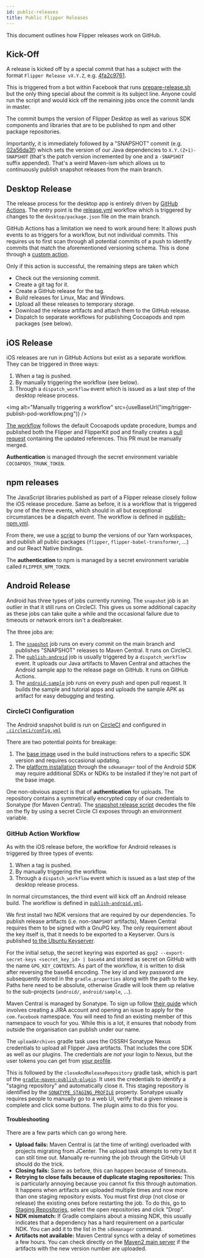 ```yaml
---
id: public-releases
title: Public Flipper Releases
---
```


This document outlines how Flipper releases work on GitHub.

## Kick-Off

A release is kicked off by a special commit that has a subject with the format
`Flipper Release vX.Y.Z`, e.g. [4fa2c9761](https://github.com/facebook/flipper/commit/4fa2c9761a8359c65ccc62fee76490572616f0c1).

This is triggered from a bot within Facebook that runs [prepare-release.sh](https://github.com/facebook/flipper/blob/master/scripts/prepare-release.sh)
but the only thing special about the commit is its subject line. Anyone could run the
script and would kick off the remaining jobs once the commit lands in master.

The commit bumps the version of Flipper Desktop as well as various SDK components
and libraries that are to be published to npm and other package repositories.

Importantly, it is immediately followed by a "SNAPSHOT" commit (e.g. [02a56da3f](https://github.com/facebook/flipper/commit/02a56da3f5440b35616604f73167307319cca48f)) which sets
the version of our Java dependencies to `X.Y.(Z+1)-SNAPSHOT` (that's the
patch version incremented by one and a `-SNAPSHOT` suffix appended).
That's a weird Maven-ism which allows us to continuously publish snapshot
releases from the main branch.

## Desktop Release

The release process for the desktop app is entirely driven by [GitHub Actions](https://github.com/features/actions).
The entry point is the [release.yml](https://github.com/facebook/flipper/blob/master/.github/workflows/release.yml) workflow
which is triggered by changes to the `desktop/package.json` file on the main branch.

GitHub Actions has a limitation we need to work around here: It allows push events to as triggers for
a workflow, but not individual commits. This requires us to first scan through all potential commits
of a push to identify commits that match the aforementioned versioning schema.
This is done through a [custom action](https://github.com/facebook/flipper/blob/1cad57d75077bdb3594e33e845ab6d226c5d2c86/.github/workflows/release.yml#L15-L18).

Only if this action is successful, the remaining steps are taken which

- Check out the versioning commit.
- Create a git tag for it.
- Create a GitHub release for the tag.
- Build releases for Linux, Mac and Windows.
- Upload all these releases to temporary storage.
- Download the release artifacts and attach them to the GitHub release.
- Dispatch to separate workflows for publishing Cocoapods and npm packages (see below).

## iOS Release

iOS releases are run in GitHub Actions but exist as a separate workflow. They can be triggered in three ways:

1. When a tag is pushed.
2. By manually triggering the workflow (see below).
3. Through a `dispatch_workflow` event which is issued as a last step of the desktop release process.

<img alt="Manually triggering a workflow" src={useBaseUrl("img/trigger-publish-pod-workflow.png")} />

[The workflow](https://github.com/facebook/flipper/blob/master/.github/workflows/publish-pods.yml) follows the default Cocoapods update procedure, bumps and published both the Flipper and FlipperKit pod
and finally creates a [pull request](https://github.com/facebook/flipper/pull/1754) containing the updated references. This PR must be manually merged.

**Authentication** is managed through the secret environment variable `COCOAPODS_TRUNK_TOKEN`.

## npm releases

The JavaScript libraries published as part of a Flipper release closely follow the iOS release procedure.
Same as before, it is a workflow that is triggered by one of the three events, which should in all but
exceptional circumstances be a dispatch event. The workflow is defined in [publish-npm.yml](https://github.com/facebook/flipper/blob/master/.github/workflows/publish-npm.yml).

From there, we use a [script](https://github.com/facebook/flipper/blob/master/desktop/scripts/bump-versions.ts) to
bump the versions of our Yarn workspaces, and publish all public packages (`flipper`, `flipper-babel-transformer`, ...)
and our React Native bindings.

The **authentication** to npm is managed by a secret environment variable called `FLIPPER_NPM_TOKEN`.

## Android Release

Android has three types of jobs currently running. The `snapshot` job is an
outlier in that it still runs on CircleCI. This gives us some additional
capacity as these jobs can take quite a while and the occasional failure
due to timeouts or network errors isn't a dealbreaker.

The three jobs are:

1. The [`snapshot`](https://github.com/facebook/flipper/blob/master/.github/workflows/android-sample.yml) job runs on every commit on the main branch and publishes "SNAPSHOT" releases to Maven Central. It runs on CircleCI.
2. The [`publish-android`](https://github.com/facebook/flipper/blob/master/.github/workflows/publish-android.yml) job is usually triggered by a `dispatch_workflow` event. It uploads our Java artifacts to Maven Central and attaches the Android sample app to the release page on GitHub. It runs on GitHub Actions.
3. The [`android-sample`](https://github.com/facebook/flipper/blob/master/.github/workflows/android-sample.yml) job runs on every push and open pull request. It builds the sample and tutorial apps and uploads the sample APK as artifact for easy debugging and testing.

### CircleCI Configuration

The Android snapshot build is run on
[CircleCI](https://app.circleci.com/pipelines/github/facebook/flipper?branch=master)
and configured in
[`.circleci/config.yml`](https://github.com/facebook/flipper/blob/master/.circleci/config.yml)

There are two potential points for breakage:

1. The [base image](https://github.com/facebook/flipper/blob/1cad57d75077bdb3594e33e845ab6d226c5d2c86/.circleci/config.yml#L5) used in the build instructions refers to a specific SDK version and requires occasional updating.
2. The [platform installation](https://github.com/facebook/flipper/blob/b5e613141e98528f45d3d2864e08278b1c7d4973/.circleci/config.yml#L23) through the `sdkmanager` tool of the Android SDK may require additional SDKs or NDKs to be installed if they're not part of the base image.

One non-obvious aspect is that of **authentication** for uploads. The repository contains a symmetrically encrypted
copy of our credentials to Sonatype (for Maven Central). The [snapshot release script](https://github.com/facebook/flipper/blob/1cad57d75077bdb3594e33e845ab6d226c5d2c86/scripts/publish-android-snapshot.sh)
decodes the file on the fly by using a secret Circle CI exposes through an environment variable.

### GitHub Action Workflow

As with the iOS release before, the workflow for Android releases is triggered by three types of events:

1. When a tag is pushed.
2. By manually triggering the workflow.
3. Through a `dispatch_workflow` event which is issued as a last step of the desktop release process.

In normal circumstances, the third event will kick off an Android release build.
The workflow is defined in [`publish-android.yml`](https://github.com/facebook/flipper/blob/8d5f136a349e77ec9ccebd303054e0e142cbab30/.github/workflows/publish-android.yml).

We first install two NDK versions that are required by our dependencies. To publish release artifacts
(i.e. non-`SNAPSHOT` artifacts), Maven Central requires them to be signed with a GnuPG key. The
only requirement about the key itself is, that it needs to be exported to a Keyserver. Ours
is published [to the Ubuntu Keyserver](https://keyserver.ubuntu.com/pks/lookup?search=Flipper+Bot+%28I+sign+Flipper+releases%29+%3Crealpassy%40fb.com%3E&fingerprint=on&op=index).

For the initial setup, the secret keyring was exported as `gpg2 --export-secret-keys <secret_key_id> | base64` and stored
as secret on GitHub with the name `GPG_KEY_CONTENTS`. As part of the workflow, it is written to disk after reversing the base64 encoding.
The key id and key password are subsequently stored in the `gradle.properties` along with the path to the key. Paths here need to be
absolute, otherwise Gradle will look them up relative to the sub-projects (`android/`, `android/sample`, ...).

Maven Central is managed by Sonatype. To sign up follow [their guide](https://central.sonatype.org/pages/ossrh-guide.html) which
involves creating a JIRA account and opening an issue to apply for the `com.facebook` namespace. You will need
to find an existing member of this namespace to vouch for you. While this is a lot, it ensures that nobody
from outside the organisation can publish under our name.

The `uploadArchives` gradle task uses the OSSRH Sonatype Nexus credentials to upload all Flipper Java artifacts. That
includes the core SDK as well as our plugins. The credentials are *not* your login to Nexus, but the user tokens
you can get from [your profile](https://oss.sonatype.org/#profile;User%20Token).

This is followed by the `closeAndReleaseRepository` gradle task, which is part of the
[`gradle-maven-publish-plugin`](https://github.com/vanniktech/gradle-maven-publish-plugin). It uses the credentials
to identify a "staging repository" and automatically close it. This staging repository is identified by the
[`SONATYPE_STAGING_PROFILE`](https://github.com/facebook/flipper/blob/8d5f136a349e77ec9ccebd303054e0e142cbab30/gradle.properties#L9)
property. Sonatype usually requires people to manually go to a web UI, verify that a given release is
complete and click some buttons. The plugin aims to do this for you.

#### Troubleshooting

There are a few parts which can go wrong here.

- **Upload fails:** Maven Central is (at the time of writing) overloaded with projects migrating from
  JCenter. The upload task attempts to retry but it can still time out. Manually re-running the job
  through the GitHub UI should do the trick.
- **Closing fails:** Same as before, this can happen because of timeouts.
- **Retrying to close fails because of duplicate staging repositories:** This is particularly annoying
  because you cannot fix this through automation. It happens when artifacts are uploaded multiple times
  and now more than one staging repository exists. You must first *drop* (not close or release) the existing ones before
  restarting the job. To do this, go to [Staging Repositories](https://oss.sonatype.org/#stagingRepositories),
  select the open repositories and click "Drop".
- **NDK mismatch:** If Gradle complains about a missing NDK, this usually indicates that a dependency
  has a hard requirement on a particular NDK. You can add it to the list in the `sdkmanager` command.
- **Artifacts not available:** Maven Central syncs with a delay of sometimes a few hours. You can
  check directly on the [Maven2 main server](https://repo.maven.apache.org/maven2/com/facebook/flipper/)
  if the artifacts with the new version number are uploaded.

